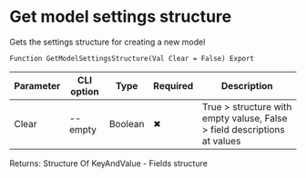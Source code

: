 ﻿---
sidebar_position: 8
---


# Get model settings structure
 Gets the settings structure for creating a new model



`Function GetModelSettingsStructure(Val Clear = False) Export`

  | Parameter | CLI option | Type | Required | Description |
  |-|-|-|-|-|
  | Clear | --empty | Boolean | &#x2716; | True > structure with empty valuse, False > field descriptions at values |

  
  Returns:  Structure Of KeyAndValue - Fields structure

<br/>




```bsl title="1C:Enterprise/OneScript code example"

```
 




